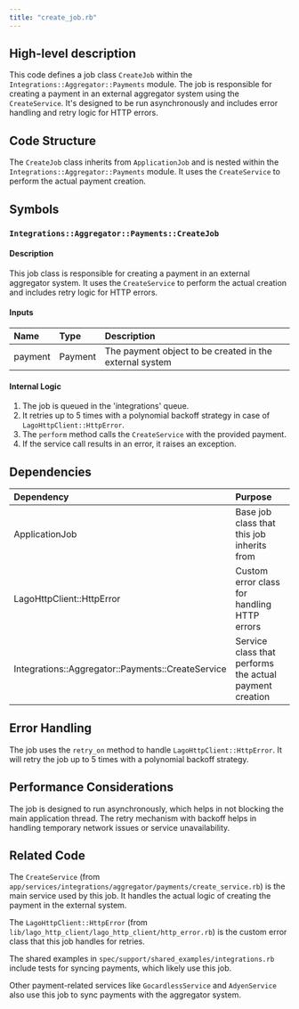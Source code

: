 ```yaml
---
title: "create_job.rb"
---
```


## High-level description
This code defines a job class `CreateJob` within the `Integrations::Aggregator::Payments` module. The job is responsible for creating a payment in an external aggregator system using the `CreateService`. It's designed to be run asynchronously and includes error handling and retry logic for HTTP errors.

## Code Structure
The `CreateJob` class inherits from `ApplicationJob` and is nested within the `Integrations::Aggregator::Payments` module. It uses the `CreateService` to perform the actual payment creation.

## Symbols

### `Integrations::Aggregator::Payments::CreateJob`
#### Description
This job class is responsible for creating a payment in an external aggregator system. It uses the `CreateService` to perform the actual creation and includes retry logic for HTTP errors.

#### Inputs
| Name | Type | Description |
|:-----|:-----|:------------|
| payment | Payment | The payment object to be created in the external system |

#### Internal Logic
1. The job is queued in the 'integrations' queue.
2. It retries up to 5 times with a polynomial backoff strategy in case of `LagoHttpClient::HttpError`.
3. The `perform` method calls the `CreateService` with the provided payment.
4. If the service call results in an error, it raises an exception.

## Dependencies
| Dependency | Purpose |
|:-----------|:--------|
| ApplicationJob | Base job class that this job inherits from |
| LagoHttpClient::HttpError | Custom error class for handling HTTP errors |
| Integrations::Aggregator::Payments::CreateService | Service class that performs the actual payment creation |

## Error Handling
The job uses the `retry_on` method to handle `LagoHttpClient::HttpError`. It will retry the job up to 5 times with a polynomial backoff strategy.

## Performance Considerations
The job is designed to run asynchronously, which helps in not blocking the main application thread. The retry mechanism with backoff helps in handling temporary network issues or service unavailability.

## Related Code
The `CreateService` (from `app/services/integrations/aggregator/payments/create_service.rb`) is the main service used by this job. It handles the actual logic of creating the payment in the external system.

The `LagoHttpClient::HttpError` (from `lib/lago_http_client/lago_http_client/http_error.rb`) is the custom error class that this job handles for retries.

The shared examples in `spec/support/shared_examples/integrations.rb` include tests for syncing payments, which likely use this job.

Other payment-related services like `GocardlessService` and `AdyenService` also use this job to sync payments with the aggregator system.